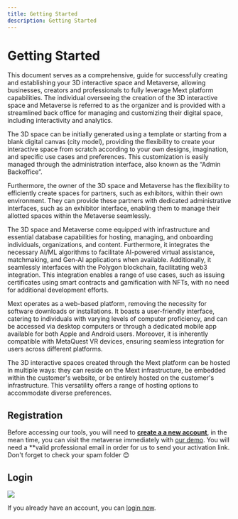 ```yaml
---
title: Getting Started
description: Getting Started
---
```


# Getting Started

This document serves as a comprehensive, guide for successfully creating and establishing your 3D interactive space and
Metaverse, allowing businesses, creators and professionals to fully leverage Mext platform capabilities. The individual overseeing the creation of the 3D interactive space and Metaverse is referred to as the organizer and is provided with a streamlined back office for managing and customizing their digital space, including interactivity and analytics.

The 3D space can be initially generated using a template or starting from a blank digital canvas (city model), providing the flexibility to create your interactive space from scratch according to your own designs, imagination, and specific use cases and preferences. This customization is easily managed through the administration interface, also
known as the “Admin Backoffice”.

Furthermore, the owner of the 3D space and Metaverse has the flexibility to efficiently create spaces for partners, such as exhibitors, within their own environment. They can provide these partners with dedicated administrative interfaces, such as an exhibitor interface, enabling them to manage their allotted spaces within the Metaverse
seamlessly.

The 3D space and Metaverse come equipped with infrastructure and essential database capabilities for hosting, managing, and onboarding individuals, organizations, and content. Furthermore, it integrates the necessary AI/ML algorithms to facilitate AI-powered virtual assistance, matchmaking, and Gen-AI applications when available. Additionally, it seamlessly interfaces with the Polygon blockchain, facilitating web3 integration. This integration enables a range of use cases, such as issuing certificates using smart contracts and gamification with NFTs, with no need for additional development efforts.


Mext operates as a web-based platform, removing the necessity for software downloads or installations. It boasts a user-friendly interface, catering to individuals with varying levels of computer proficiency, and can be accessed via desktop computers or through a dedicated mobile app available for both Apple and Android users. Moreover, it is inherently compatible with MetaQuest VR devices, ensuring seamless integration for users across different platforms.


The 3D interactive spaces created through the Mext platform can be hosted in multiple ways: they can reside on the Mext infrastructure, be embedded within the customer's website, or be entirely hosted on the customer's infrastructure. This versatility offers a range of hosting options to accommodate diverse preferences.

## Registration

Before accessing our tools, you will need to **[create a a new account](https://mext.app/register)**, in the mean time, you can visit the metaverse immediately with [our demo](https://mext.app). You will need a \*\*valid professional email in order for us to send your activation link. Don't forget to check your spam folder 😊

## Login

![](/img/menu_fond_robot.jpg)

If you already have an account, you can [login now](https://mext.app/login).
